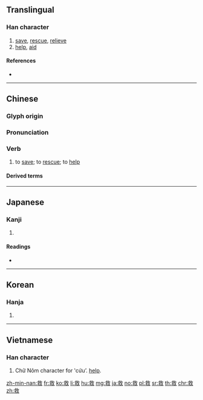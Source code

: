{{character info/new}}
==Translingual==

===Han character===
{{Han char|rn=66|rad=攴|as=07|sn=11|four=48140|canj=IEOK|ids=⿰求攵}}

# [[save]], [[rescue]], [[relieve]]
# [[help]], [[aid]]

====References====
* {{Han ref|kx=0471.090|dkj=13221|dj=0823.090|hdz=21460.010|uh=6551|ud=25937|bh=B1CF|bd=45519}}

----

==Chinese==
{{zh-forms}}

===Glyph origin===
{{Han etym}}

===Pronunciation===
{{zh-pron
|m=jiù
|c=gau3
|h=pfs=kiu
|md=
|mn=kiù
|w=
|mc=y
|oc=y
|cat=v
}}

===Verb===
{{zh-verb}}

# to [[save]]; to [[rescue]]; to [[help]]

====Derived terms====
{{zh-der|救命|救人|救護|救生|以火救火|傾身營救|不可救藥|急救法|從井救人|急救|以水救水|匡救|急救包|公共救助|失業救濟|引足救經|圍魏救趙|得救|失業救助|同憂相救|呼救|匡君救主|匍匐之救|同惡相救|搶救|收救|抱薪救焚|挽救|救災|抱薪救火|打救|救護站|救應|救拔|救過補闕|救國團|救世主|拔救|災害救濟|拯溺救焚|營救|救星|救困扶危|救荒|救焚拯溺|救過不贍|救苦救難|目蓮救母|救火車|救生筏|救火栓|救經引足|求救|救亡圖存|救風塵|救難船|救急|救度|救火機|救治|社會救濟|披麻救火|救生圈|救亡|救濟|救災恤患|海上救難|援救|無可救藥|救濟院|救助|有救|救總|殺身救國|扶危救困|拯救|振救|救生衣|獲救|撲救|現金救助|社會救助|救難|救活|捨己救人|救搭|救民水火|救火投薪|相救|救兵|救濟金|救生艇|救駕|普救寺|搜救|申救|搭救|救命之恩|救國|救死扶傷|無藥可救|救護車|救取|濟世救人|潑油救火|救助金|救援|救生船|救世軍|救解|救火|救火員|普救|救火揚沸|救藥|灌救|救生員|救世|矜貧救厄|捨命救人|貧民救助|答救|討救|自救不暇|補偏救弊|自救|討救兵|行政救濟|見溺不救|緹縈救父|負薪救火|補救|首尾相救|補救教學|醫時救弊|解救|遇救|見死不救|自力救濟}}

----

==Japanese==

===Kanji===
{{ja-kanji|grade=4|rs=攴07}}

# {{defn|lang=ja|sort=攴07}}

====Readings====
* {{ja-readings|goon=[[く]] (ku)|kanon=[[きゅう]] (kyū)|kun=[[すくう]] (sukuu), [[すくい]] (sukui)}}

----

==Korean==

===Hanja===
{{ko-hanja|hangeul=구|eumhun=|rv=gu|mr=ku|y=kwu}}

# {{defn|lang=ko|sort=攴07}}

----

==Vietnamese==

===Han character===
{{vi-hantu|cứu|rs=攴07}}

# Chữ Nôm character for ʽcứuʼ. [[help]].

[[zh-min-nan:救]]
[[fr:救]]
[[ko:救]]
[[li:救]]
[[hu:救]]
[[mg:救]]
[[ja:救]]
[[no:救]]
[[pl:救]]
[[sr:救]]
[[th:救]]
[[chr:救]]
[[zh:救]]